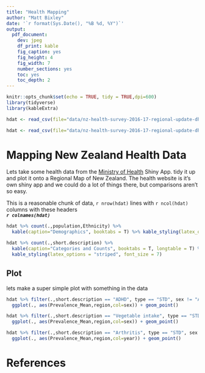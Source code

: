 ```yaml
---
title: "Health Mapping"
author: "Matt Bixley"
date: '`r format(Sys.Date(), "%B %d, %Y")`'
output: 
  pdf_document:
    dev: jpeg
    df_print: kable
    fig_caption: yes
    fig_height: 4
    fig_width: 7
    number_sections: yes
    toc: yes
    toc_depth: 2
---
```


```r
knitr::opts_chunk$set(echo = TRUE, tidy = TRUE,dpi=600)
library(tidyverse)
library(kableExtra)
```

```r
hdat <- read_csv(file="data/nz-health-survey-2016-17-regional-update-dhb-prevalences.zip")
```

```r
hdat <- read_csv(file="data/nz-health-survey-2016-17-regional-update-dhb-prevalences.zip")
```


# Mapping New Zealand Health Data

Lets take some health data from the [Ministry of Health](https://minhealthnz.shinyapps.io/nz-health-survey-2014-17-regional-update/_w_ffcb33f6/#!/home) Shiny App. tidy it up and plot it onto a Regional Map of New Zealand. The health website is it's own shiny app and we could do a lot of things there, but comparisons aren't so easy.

This is a reasonable chunk of data, `r nrow(hdat)` lines with `r ncol(hdat)` columns with these headers   
***`r colnames(hdat)`***

```r
hdat %>% count(.,population,Ethnicity) %>% 
  kable(caption="Demographics", booktabs = T) %>% kable_styling(latex_options = "striped")
```
  



```r
hdat %>% count(.,short.description) %>% 
  kable(caption="Categories and Counts", booktabs = T, longtable = T) %>% 
  kable_styling(latex_options = "striped", font_size = 7)
```


## Plot
lets make a super simple plot with something in the data
```r
hdat %>% filter(.,short.description == "ADHD", type == "STD", sex != "All") %>% 
  ggplot(., aes(Prevalence_Mean,region,col=sex)) + geom_point()
```

```r
hdat %>% filter(.,short.description == "Vegetable intake", type == "STD", sex != "All") %>% 
  ggplot(., aes(Prevalence_Mean,region,col=sex)) + geom_point()
```

```r
hdat %>% filter(.,short.description == "Arthritis", type == "STD", sex == "All") %>% 
  ggplot(., aes(Prevalence_Mean,region,col=year)) + geom_point()
```

# References